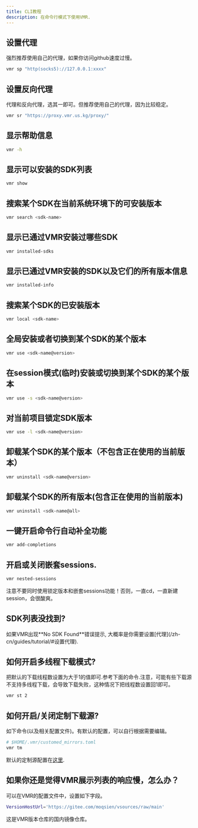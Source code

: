 ```yaml
---
title: CLI教程
description: 在命令行模式下使用VMR.
---
```



## 设置代理

<Aside type="caution" title="Note">
  强烈推荐使用自己的代理，如果你访问github速度过慢。
</Aside>

```bash
vmr sp "http(socks5)://127.0.0.1:xxxx"
```

## 设置反向代理

<Aside type="caution" title="Note">
  代理和反向代理，选其一即可。但推荐使用自己的代理，因为比较稳定。
</Aside>

```bash
vmr sr "https://proxy.vmr.us.kg/proxy/"
```

## 显示帮助信息

```bash
vmr -h
```

## 显示可以安装的SDK列表

```bash
vmr show
```

## 搜索某个SDK在当前系统环境下的可安装版本

```bash
vmr search <sdk-name>
```

## 显示已通过VMR安装过哪些SDK

```bash
vmr installed-sdks 
```

## 显示已通过VMR安装的SDK以及它们的所有版本信息

```bash
vmr installed-info 
```

## 搜索某个SDK的已安装版本

```bash
vmr local <sdk-name>
```

## 全局安装或者切换到某个SDK的某个版本

```bash
vmr use <sdk-name@version>
```

## 在session模式(临时)安装或切换到某个SDK的某个版本

```bash
vmr use -s <sdk-name@version>
```

## 对当前项目锁定SDK版本

```bash
vmr use -l <sdk-name@version>
```

## 卸载某个SDK的某个版本（不包含正在使用的当前版本）

```bash
vmr uninstall <sdk-name@version>
```

## 卸载某个SDK的所有版本(包含正在使用的当前版本)

```bash
vmr uninstall <sdk-name@all>
```

## 一键开启命令行自动补全功能

```bash
vmr add-completions 
```

## 开启或关闭嵌套sessions.

```bash
vmr nested-sessions
```
<Aside type="caution" title="Note">
  注意不要同时使用锁定版本和嵌套sessions功能！否则，一直cd，一直新建session，会很酸爽。
</Aside>

## SDK列表没找到?

<Aside type="caution" title="Note">
  如果VMR出现**No SDK Found**错误提示, 大概率是你需要设置[代理](/zh-cn/guides/tutorial/#设置代理).
</Aside>

## 如何开启多线程下载模式?

把默认的下载线程数设置为大于1的值即可.参考下面的命令.注意，可能有些下载源不支持多线程下载，会导致下载失败，这种情况下把线程数设置回1即可。
```bash
vmr st 2
```

## 如何开启/关闭定制下载源?
如下命令(以及相关配置文件)。有默认的配置，可以自行根据需要编辑。
```bash
# $HOME/.vmr/customed_mirrors.toml
vmr tm
```
默认的定制源配置在[这里](https://github.com/gvcgo/vsources/blob/main/mirrors/customed_mirrors.toml).

## 如果你还是觉得VMR展示列表的响应慢，怎么办？

可以在VMR的配置文件中，设置如下字段。
```bash
VersionHostUrl='https://gitee.com/moqsien/vsources/raw/main'
```
这是VMR版本仓库的国内镜像仓库。
